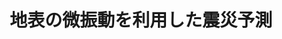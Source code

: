 ﻿---
title: "地表の微振動を利用した震災予測"
category: "工学院"
vol: 17
interviewee: "時松 孝次 "
url: ""
tags: ["予測","振動","震災"]
pdf: "17-3.pdf"
career: ""
pdfurl: "17-3/17-3.pdf"
preface: ""
---

